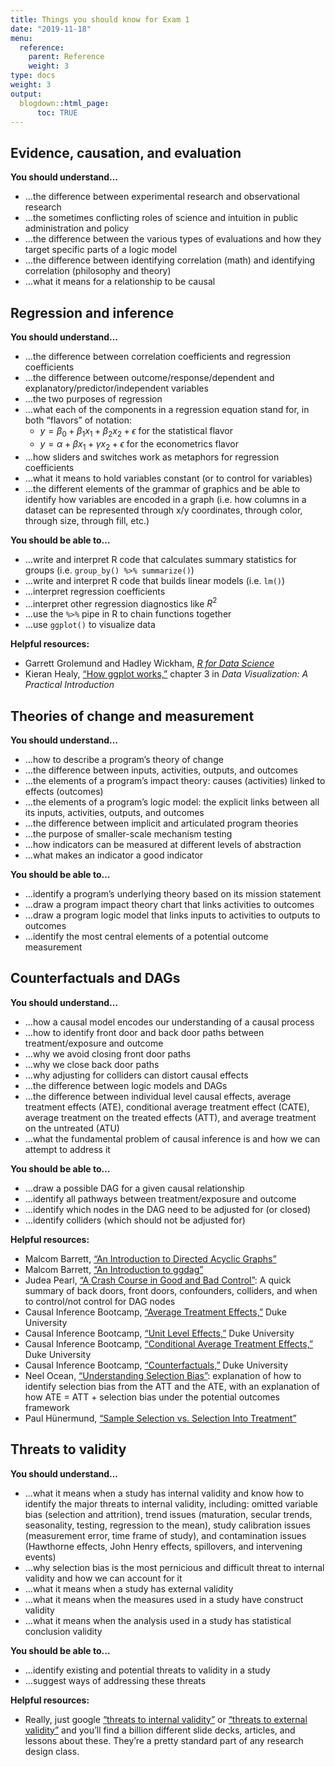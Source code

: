 ```yaml
---
title: Things you should know for Exam 1
date: "2019-11-18"
menu:
  reference:
    parent: Reference
    weight: 3
type: docs
weight: 3
output:
  blogdown::html_page:
      toc: TRUE
---
```


## Evidence, causation, and evaluation

**You should understand…**

- …the difference between experimental research and observational research
- …the sometimes conflicting roles of science and intuition in public administration and policy
- …the difference between the various types of evaluations and how they target specific parts of a logic model
- …the difference between identifying correlation (math) and identifying correlation (philosophy and theory)
- …what it means for a relationship to be causal

## Regression and inference

**You should understand…**

- …the difference between correlation coefficients and regression coefficients
- …the difference between outcome/response/dependent and explanatory/predictor/independent variables
- …the two purposes of regression
- …what each of the components in a regression equation stand for, in both "flavors" of notation: 
    - $y = \beta_0 + \beta_1 x_1 + \beta_2 x_2 + \epsilon$ for the statistical flavor
    - $y = \alpha + \beta x_1 + \gamma x_2 + \epsilon$ for the econometrics flavor
- …how sliders and switches work as metaphors for regression coefficients
- …what it means to hold variables constant (or to control for variables)
- …the different elements of the grammar of graphics and be able to identify how variables are encoded in a graph (i.e. how columns in a dataset can be represented through x/y coordinates, through color, through size, through fill, etc.)

**You should be able to…**

- …write and interpret R code that calculates summary statistics for groups (i.e. `group_by() %>% summarize()`)
- …write and interpret R code that builds linear models (i.e. `lm()`)
- …interpret regression coefficients
- …interpret other regression diagnostics like $R^2$
- …use the `%>%` pipe in R to chain functions together
- …use `ggplot()` to visualize data

**Helpful resources:**

- <i class="fas fa-book"></i> Garrett Grolemund and Hadley Wickham, [*R for Data Science*](https://r4ds.had.co.nz/)
- <i class="fas fa-book"></i> Kieran Healy, ["How ggplot works,"](http://socviz.co/makeplot.html#how-ggplot-works) chapter 3 in *Data Visualization: A Practical Introduction*

## Theories of change and measurement

**You should understand…**

- …how to describe a program's theory of change
- …the difference between inputs, activities, outputs, and outcomes
- …the elements of a program's impact theory: causes (activities) linked to effects (outcomes)
- …the elements of a program's logic model: the explicit links between all its inputs, activities, outputs, and outcomes
- …the difference between implicit and articulated program theories
- …the purpose of smaller-scale mechanism testing
- …how indicators can be measured at different levels of abstraction
- …what makes an indicator a good indicator

**You should be able to…**

- …identify a program's underlying theory based on its mission statement
- …draw a program impact theory chart that links activities to outcomes
- …draw a program logic model that links inputs to activities to outputs to outcomes
-  …identify the most central elements of a potential outcome measurement

## Counterfactuals and DAGs

**You should understand…**

- …how a causal model encodes our understanding of a causal process
- …how to identify front door and back door paths between treatment/exposure and outcome
- …why we avoid closing front door paths
- …why we close back door paths
- …why adjusting for colliders can distort causal effects
- …the difference between logic models and DAGs
- …the difference between individual level causal effects, average treatment effects (ATE), conditional average treatment effect (CATE), average treatment on the treated effects (ATT), and average treatment on the untreated (ATU)
- …what the fundamental problem of causal inference is and how we can attempt to address it

**You should be able to…**

- …draw a possible DAG for a given causal relationship
- …identify all pathways between treatment/exposure and outcome
- …identify which nodes in the DAG need to be adjusted for (or closed)
- …identify colliders (which should not be adjusted for)

**Helpful resources:**

- <i class="fas fa-external-link-square-alt"></i> Malcom Barrett, ["An Introduction to Directed Acyclic Graphs"](https://cran.r-project.org/web/packages/ggdag/vignettes/intro-to-dags.html)
- <i class="fas fa-external-link-square-alt"></i> Malcom Barrett, ["An Introduction to ggdag"](https://cran.r-project.org/web/packages/ggdag/vignettes/intro-to-ggdag.html)
- <i class="fas fa-external-link-square-alt"></i> Judea Pearl, ["A Crash Course in Good and Bad Control"](http://causality.cs.ucla.edu/blog/index.php/2019/08/14/a-crash-course-in-good-and-bad-control/): A quick summary of back doors, front doors, confounders, colliders, and when to control/not control for DAG nodes
- <i class="fab fa-youtube"></i> Causal Inference Bootcamp, ["Average Treatment Effects,"](https://modu.ssri.duke.edu/module/introduction-causal-inference/average-treatment-effect) Duke University
- <i class="fab fa-youtube"></i> Causal Inference Bootcamp, ["Unit Level Effects,"](https://modu.ssri.duke.edu/module/introduction-causal-inference/unit-level-effect) Duke University
- <i class="fab fa-youtube"></i> Causal Inference Bootcamp, ["Conditional Average Treatment Effects,"](https://modu.ssri.duke.edu/module/introduction-causal-inference/conditional-average-treatment-effect) Duke University
- <i class="fab fa-youtube"></i> Causal Inference Bootcamp, ["Counterfactuals,"](https://modu.ssri.duke.edu/module/introduction-causal-inference/counterfactuals) Duke University
- <i class="fas fa-external-link-square-alt"></i> Neel Ocean, ["Understanding Selection Bias"](http://www.neelocean.com/understanding-selection-bias/): explanation of how to identify selection bias from the ATT and the ATE, with an explanation of how ATE = ATT + selection bias under the potential outcomes framework
- <i class="fas fa-external-link-square-alt"></i> Paul Hünermund, ["Sample Selection vs. Selection Into Treatment"](https://p-hunermund.com/2018/10/15/sample-selection-vs-selection-into-treatment/amp/?__twitter_impression=true)

## Threats to validity

**You should understand…**

- …what it means when a study has internal validity and know how to identify the major threats to internal validity, including: omitted variable bias (selection and attrition), trend issues (maturation, secular trends, seasonality, testing, regression to the mean), study calibration issues (measurement error, time frame of study), and contamination issues (Hawthorne effects, John Henry effects, spillovers, and intervening events)
- …why selection bias is the most pernicious and difficult threat to internal validity and how we can account for it
- …what it means when a study has external validity
- …what it means when the measures used in a study have construct validity
- …what it means when the analysis used in a study has statistical conclusion validity

**You should be able to…**

- …identify existing and potential threats to validity in a study
- …suggest ways of addressing these threats

**Helpful resources:**

- Really, just google ["threats to internal validity"](https://www.google.com/search?q=threats+to+internal+validity) or ["threats to external validity"](https://www.google.com/search?q=threats+to+external+validity) and you'll find a billion different slide decks, articles, and lessons about these. They're a pretty standard part of any research design class.
